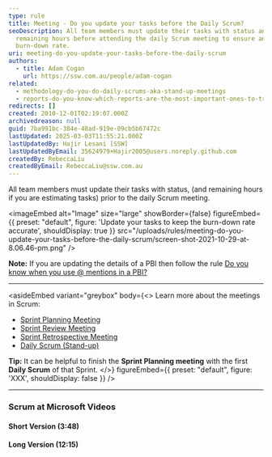 ```yaml
---
type: rule
title: Meeting - Do you update your tasks before the Daily Scrum?
seoDescription: All team members must update their tasks with status and
  remaining hours before attending the daily Scrum meeting to ensure an accurate
  burn-down rate.
uri: meeting-do-you-update-your-tasks-before-the-daily-scrum
authors:
  - title: Adam Cogan
    url: https://ssw.com.au/people/adam-cogan
related:
  - methodology-do-you-do-daily-scrums-aka-stand-up-meetings
  - reports-do-you-know-which-reports-are-the-most-important-ones-to-track-your-progress
redirects: []
created: 2010-12-01T02:19:07.000Z
archivedreason: null
guid: 7ba991bc-384e-48ad-919e-09cb5b67472c
lastUpdated: 2025-03-03T11:55:21.000Z
lastUpdatedBy: Hajir Lesani [SSW]
lastUpdatedByEmail: 35624979+Hajir2005@users.noreply.github.com
createdBy: RebeccaLiu
createdByEmail: RebeccaLiu@ssw.com.au
---
```

All team members must update their tasks with status, (and remaining hours if you are estimating tasks) prior to the daily Scrum meeting.

<imageEmbed
  alt="Image"
  size="large"
  showBorder={false}
  figureEmbed={{
    preset: "default",
    figure: 'Update your tasks to keep the burn-down rate accurate',
    shouldDisplay: true
  }}
  src="/uploads/rules/meeting-do-you-update-your-tasks-before-the-daily-scrum/screen-shot-2021-10-29-at-8.06.46-pm.png"
/>

**Note:** If you are updating the details of a PBI then follow the rule [Do you know when you use @ mentions in a PBI?](/when-you-use-mentions-in-a-pbi)

- - -

<asideEmbed
  variant="greybox"
  body={<>
    Learn more about the meetings in Scrum:

* [Sprint Planning Meeting](/what-happens-at-a-sprint-planning-meeting "Sprint Planning Meeting")
* [Sprint Review Meeting](/what-happens-at-a-sprint-review-meeting "Sprint Review Meeting")
* [Sprint Retrospective Meeting](/what-happens-at-a-sprint-retrospective-meeting "Sprint Retrospective Meeting")
* [Daily Scrum (Stand-up)](/methodology-daily-scrums)

**Tip:** It can be helpful to finish the **Sprint Planning meeting** with the first **Daily Scrum** of that Sprint.
  </>}
  figureEmbed={{
    preset: "default",
    figure: 'XXX',
    shouldDisplay: false
  }}
/>

- - -

### Scrum at Microsoft Videos

#### Short Version (3:48)

<youtubeEmbed url="https://www.youtube.com/embed/YR84qH6d7QE?rel=0" description="" />

#### Long Version (12:15)

<youtubeEmbed url="https://www.youtube.com/embed/-UUrLxNBK_g?rel=0" description="" />
